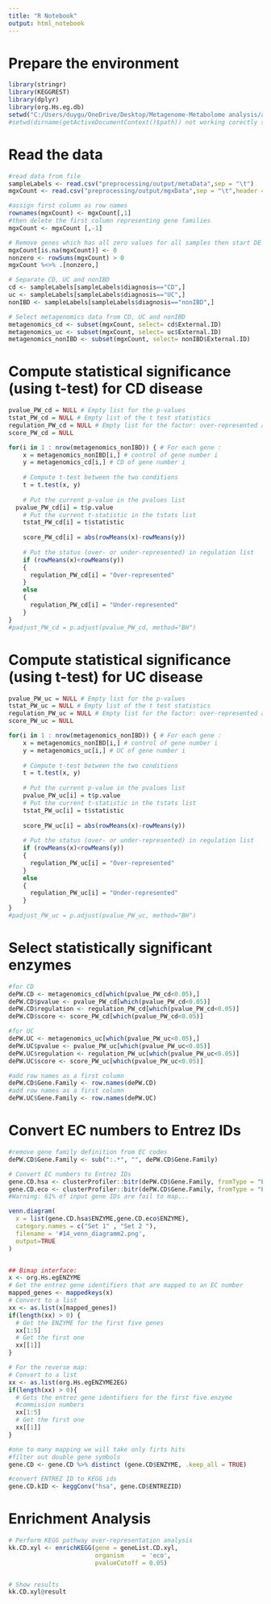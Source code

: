 ```yaml
---
title: "R Notebook"
output: html_notebook
---
```

# Prepare the environment
```r

library(stringr)
library(KEGGREST)
library(dplyr)
library(org.Hs.eg.db)
setwd("C:/Users/duygu/OneDrive/Desktop/Metagenome-Metabolome analysis/analysis_scripts")
#setwd(dirname(getActiveDocumentContext()$path)) not working corectly so the below is alternative
```

# Read the data 
```r
#read data from file
sampleLabels <- read.csv("preprocessing/output/metaData",sep = "\t")
mgxCount <- read.csv("preprocessing/output/mgxData",sep = "\t",header = TRUE)

#assign first column as row names 
rownames(mgxCount) <- mgxCount[,1]
#then delete the first column representing gene families
mgxCount <- mgxCount [,-1]

# Remove genes which has all zero values for all samples then start DE analysis
mgxCount[is.na(mgxCount)] <- 0
nonzero <- rowSums(mgxCount) > 0
mgxCount %<>% .[nonzero,]

# Separate CD, UC and nonIBD
cd <- sampleLabels[sampleLabels$diagnosis=="CD",]
uc <- sampleLabels[sampleLabels$diagnosis=="UC",]
nonIBD <- sampleLabels[sampleLabels$diagnosis=="nonIBD",]

# Select metagenomics data from CD, UC and nonIBD
metagenomics_cd <- subset(mgxCount, select= cd$External.ID)
metagenomics_uc <- subset(mgxCount, select= uc$External.ID)
metagenomics_nonIBD <- subset(mgxCount, select= nonIBD$External.ID)

```

# Compute statistical significance (using t-test) for CD disease
```r
pvalue_PW_cd = NULL # Empty list for the p-values
tstat_PW_cd = NULL # Empty list of the t test statistics
regulation_PW_cd = NULL # Empty list for the factor: over-represented and under-represented
score_PW_cd = NULL

for(i in 1 : nrow(metagenomics_nonIBD)) { # For each gene : 
	x = metagenomics_nonIBD[i,] # control of gene number i
	y = metagenomics_cd[i,] # CD of gene number i
	
	# Compute t-test between the two conditions
	t = t.test(x, y)
	
	# Put the current p-value in the pvalues list
  pvalue_PW_cd[i] = t$p.value
	# Put the current t-statistic in the tstats list
	tstat_PW_cd[i] = t$statistic
	
	score_PW_cd[i] = abs(rowMeans(x)-rowMeans(y))
	
	# Put the status (over- or under-represented) in regulation list
	if (rowMeans(x)<rowMeans(y))
	{
	  regulation_PW_cd[i] = "Over-represented"
	}
	else
	{
	  regulation_PW_cd[i] = "Under-represented"
	}
}
#padjust_PW_cd = p.adjust(pvalue_PW_cd, method="BH")

```

# Compute statistical significance (using t-test) for UC disease
```r
pvalue_PW_uc = NULL # Empty list for the p-values
tstat_PW_uc = NULL # Empty list of the t test statistics
regulation_PW_uc = NULL # Empty list for the factor: over-represented and under-represented
score_PW_uc = NULL

for(i in 1 : nrow(metagenomics_nonIBD)) { # For each gene : 
	x = metagenomics_nonIBD[i,] # control of gene number i
	y = metagenomics_uc[i,] # UC of gene number i
	
	# Compute t-test between the two conditions
	t = t.test(x, y)
	
	# Put the current p-value in the pvalues list
	pvalue_PW_uc[i] = t$p.value
	# Put the current t-statistic in the tstats list
	tstat_PW_uc[i] = t$statistic
	
	score_PW_uc[i] = abs(rowMeans(x)-rowMeans(y))
	
	# Put the status (over- or under-represented) in regulation list
	if (rowMeans(x)<rowMeans(y))
	{
	  regulation_PW_uc[i] = "Over-represented"
	}
	else
	{
	  regulation_PW_uc[i] = "Under-represented"
	}
}
#padjust_PW_uc = p.adjust(pvalue_PW_uc, method="BH")

```

# Select statistically significant enzymes
```r
#for CD
dePW.CD <- metagenomics_cd[which(pvalue_PW_cd<0.05),]
dePW.CD$pvalue <- pvalue_PW_cd[which(pvalue_PW_cd<0.05)]
dePW.CD$regulation <- regulation_PW_cd[which(pvalue_PW_cd<0.05)]
dePW.CD$score <- score_PW_cd[which(pvalue_PW_cd<0.05)]

#for UC
dePW.UC <- metagenomics_uc[which(pvalue_PW_uc<0.05),]
dePW.UC$pvalue <- pvalue_PW_uc[which(pvalue_PW_uc<0.05)]
dePW.UC$regulation <- regulation_PW_uc[which(pvalue_PW_uc<0.05)]
dePW.UC$score <- score_PW_uc[which(pvalue_PW_uc<0.05)]

#add row names as a first column
dePW.CD$Gene.Family <- row.names(dePW.CD)
#add row names as a first column
dePW.UC$Gene.Family <- row.names(dePW.UC)
```

# Convert EC numbers to Entrez IDs
```r

#remove gene family definition from EC codes 
dePW.CD$Gene.Family <- sub(":.*", "", dePW.CD$Gene.Family)

# Convert EC numbers to Entrez IDs
gene.CD.hsa <- clusterProfiler::bitr(dePW.CD$Gene.Family, fromType = "ENZYME", toType = "ENTREZID", OrgDb = org.Hs.eg.db)
gene.CD.eco <- clusterProfiler::bitr(dePW.CD$Gene.Family, fromType = "ENZYME", toType = "ENTREZID", OrgDb = org.EcK12.eg.db)
#Warning: 61% of input gene IDs are fail to map...

venn.diagram(
  x = list(gene.CD.hsa$ENZYME,gene.CD.eco$ENZYME),
  category.names = c("Set 1" , "Set 2 "),
  filename = '#14_venn_diagramm2.png',
  output=TRUE
)


## Bimap interface:
x <- org.Hs.egENZYME
# Get the entrez gene identifiers that are mapped to an EC number 
mapped_genes <- mappedkeys(x)
# Convert to a list
xx <- as.list(x[mapped_genes])
if(length(xx) > 0) {
  # Get the ENZYME for the first five genes
  xx[1:5]
  # Get the first one
  xx[[1]]
}

# For the reverse map:
# Convert to a list
xx <- as.list(org.Hs.egENZYME2EG)
if(length(xx) > 0){
  # Gets the entrez gene identifiers for the first five enzyme
  #commission numbers
  xx[1:5]
  # Get the first one
  xx[[1]]
}

#one to many mapping we will take only firts hits
#filter out double gene symbols
gene.CD <- gene.CD %>% distinct (gene.CD$ENZYME, .keep_all = TRUE)

#convert ENTREZ ID to KEGG ids
gene.CD.kID <- keggConv("hsa", gene.CD$ENTREZID)

```

# Enrichment Analysis
```r
# Perform KEGG pathway over-representation analysis
kk.CD.xyl <- enrichKEGG(gene = geneList.CD.xyl,
                        organism     = 'eco',
                        pvalueCutoff = 0.05)


# Show results
kk.CD.xyl@result
```

